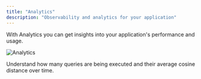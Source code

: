 ```yaml
---
title: "Analytics"
description: "Observability and analytics for your application"
---
```


With Analytics you can get insights into your application's performance and usage.

![Analytics](/images/analytics-01.png)

Understand how many queries are being executed and their average cosine distance over time.

